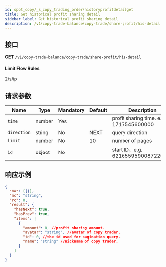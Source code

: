 ```yaml
---
id: spot_copy/_s_copy_trading_order/historyprofitdetailget
title: Get historical profit sharing detail
sidebar_label: Get historical profit sharing detail
description: /v1/copy-trade-balance/copy-trade/share-profit/his-detail
---
```


## 接口

**GET** `/v1/copy-trade-balance/copy-trade/share-profit/his-detail`

#### **Limit Flow Rules**

2/s/ip

## 请求参数

| Name | Type | Mandatory | Default | Description |
| --- | --- | --- | --- | --- |
| `time` | number | Yes |  | profit sharing time. e.g. 1717545600000 |
| `direction` | string | No | NEXT | query direction |
| `limit` | number | No | 10 | number of pages |
| `id` | object | No |  | start ID，e.g. 6216559590087220004 |

## 响应示例

```json
{
  "ma": [{}],
  "mc": "string",
  "rc": 0,
  "result": {
    "hasNext": true,
    "hasPrev": true,
    "items": [
      {
        "amount": 0, //profit sharing amount.
        "avatar": "string", //avatar of copy trader.
        "id": 0, //the id used for pagination query.
        "name": "string" //nickname of copy trader.
      }
    ]
  }
}
```

